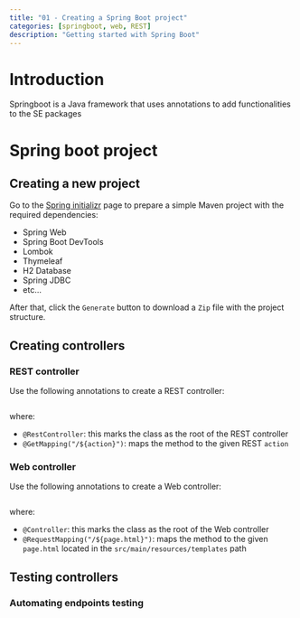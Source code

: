 ```yaml
---
title: "01 - Creating a Spring Boot project"
categories: [springboot, web, REST]
description: "Getting started with Spring Boot"
---
```


# Introduction
Springboot is a Java framework that uses annotations to add functionalities to the SE packages

# Spring boot project
## Creating a new project
Go to the [Spring initializr](https://start.spring.io/) page to prepare a simple Maven project with the required dependencies:

- Spring Web
- Spring Boot DevTools
- Lombok
- Thymeleaf
- H2 Database
- Spring JDBC
- etc...

After that, click the `Generate` button to download a `Zip` file with the project structure.

## Creating controllers
### REST controller
Use the following annotations to create a REST controller:

```.java
```

where:

- `@RestController`: this marks the class as the root of the REST controller
- `@GetMapping("/${action}")`: maps the method to the given REST `action`


### Web controller
Use the following annotations to create a Web controller:

```.java
```

where:

- `@Controller`: this marks the class as the root of the Web controller
- `@RequestMapping("/${page.html}")`: maps the method to the given `page.html` located in the `src/main/resources/templates` path

## Testing controllers
### Automating endpoints testing